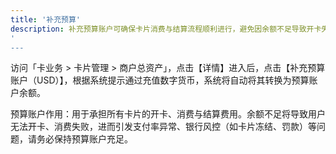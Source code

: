 ```yaml
---
title: '补充预算'
description: 补充预算账户可确保卡片消费与结算流程顺利进行，避免因余额不足导致开卡失败、交易受阻或银行风控问题。
'
---
```

访问「卡业务 > 卡片管理 > 商户总资产」，点击【详情】进入后，点击【补充预算账户（USD）】，根据系统提示通过充值数字货币，系统将自动将其转换为预算账户余额。



<Note>
预算账户作用：用于承担所有卡片的开卡、消费与结算费用。余额不足将导致用户无法开卡、消费失败，进而引发支付率异常、银行风控（如卡片冻结、罚款）等问题，请务必保持预算账户充足。
</Note>
